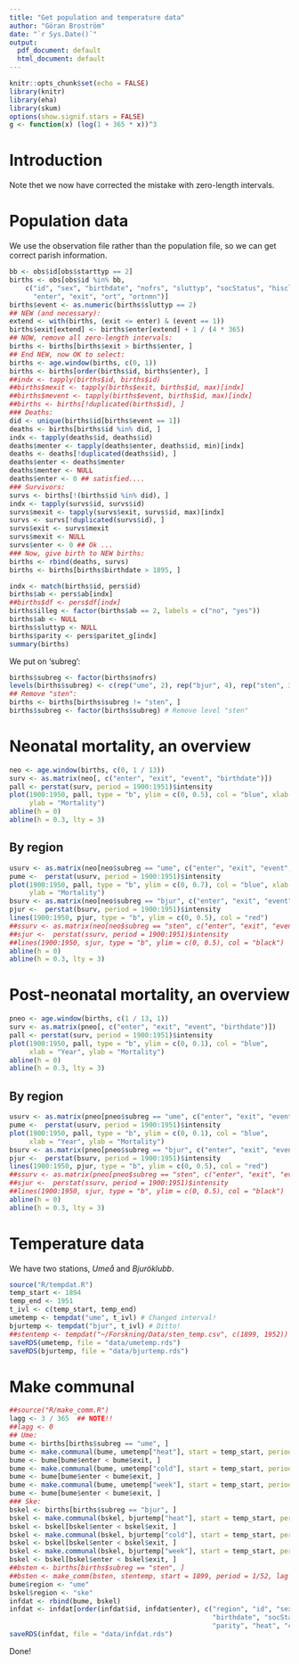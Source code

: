 ```yaml
---
title: "Get population and temperature data"
author: "Göran Broström"
date: "`r Sys.Date()`"
output:
  pdf_document: default
  html_document: default
---
```


```r
knitr::opts_chunk$set(echo = FALSE)
library(knitr)
library(eha)
library(skum)
options(show.signif.stars = FALSE)
g <- function(x) (log(1 + 365 * x))^3
```

# Introduction

Note thet we now have corrected the mistake with zero-length intervals.

# Population data

We use the observation file rather than the  population file, so we can get 
correct parish information.

```r
bb <- obs$id[obs$starttyp == 2]
births <- obs[obs$id %in% bb, 
    c("id", "sex", "birthdate", "nofrs", "sluttyp", "socStatus", "hisclass", 
      "enter", "exit", "ort", "ortnmn")]
births$event <- as.numeric(births$sluttyp == 2)
## NEW (and necessary):
extend <- with(births, (exit <= enter) & (event == 1))
births$exit[extend] <- births$enter[extend] + 1 / (4 * 365)
## NOW, remove all zero-length intervals:
births <- births[births$exit > births$enter, ]
## End NEW, now OK to select:
births <- age.window(births, c(0, 1))
births <- births[order(births$id, births$enter), ]
##indx <- tapply(births$id, births$id)
##births$mexit <- tapply(births$exit, births$id, max)[indx]
##births$mevent <- tapply(births$event, births$id, max)[indx]
##births <- births[!duplicated(births$id), ]
### Deaths:
did <- unique(births$id[births$event == 1])
deaths <- births[births$id %in% did, ]
indx <- tapply(deaths$id, deaths$id)
deaths$menter <- tapply(deaths$enter, deaths$id, min)[indx]
deaths <- deaths[!duplicated(deaths$id), ]
deaths$enter <- deaths$menter
deaths$menter <- NULL
deaths$enter <- 0 ## satisfied....
### Survivors:
survs <- births[!(births$id %in% did), ]
indx <- tapply(survs$id, survs$id)
survs$mexit <- tapply(survs$exit, survs$id, max)[indx]
survs <- survs[!duplicated(survs$id), ]
survs$exit <- survs$mexit
survs$mexit <- NULL
survs$enter <- 0 ## Ok ...
### Now, give birth to NEW births:
births <- rbind(deaths, survs)
births <- births[births$birthdate > 1895, ]

indx <- match(births$id, pers$id)
births$ab <- pers$ab[indx]
##births$df <- pers$df[indx]
births$illeg <- factor(births$ab == 2, labels = c("no", "yes"))
births$ab <- NULL
births$sluttyp <- NULL
births$parity <- pers$paritet_g[indx]
summary(births)                                
```

We put on 'subreg':

```r
births$subreg <- factor(births$nofrs)
levels(births$subreg) <- c(rep("ume", 2), rep("bjur", 4), rep("sten", 3))
## Remove "sten":
births <- births[births$subreg != "sten", ]
births$subreg <- factor(births$subreg) # Remove level "sten"
```

# Neonatal mortality, an overview

```r
neo <- age.window(births, c(0, 1 / 13))
surv <- as.matrix(neo[, c("enter", "exit", "event", "birthdate")])
pall <- perstat(surv, period = 1900:1951)$intensity
plot(1900:1950, pall, type = "b", ylim = c(0, 0.5), col = "blue", xlab = "Year",
     ylab = "Mortality")
abline(h = 0)
abline(h = 0.3, lty = 3)
```

## By region

```r
usurv <- as.matrix(neo[neo$subreg == "ume", c("enter", "exit", "event", "birthdate")])
pume <-  perstat(usurv, period = 1900:1951)$intensity
plot(1900:1950, pall, type = "b", ylim = c(0, 0.7), col = "blue", xlab = "Year",
     ylab = "Mortality")
bsurv <- as.matrix(neo[neo$subreg == "bjur", c("enter", "exit", "event", "birthdate")])
pjur <-  perstat(bsurv, period = 1900:1951)$intensity
lines(1900:1950, pjur, type = "b", ylim = c(0, 0.5), col = "red")
##ssurv <- as.matrix(neo[neo$subreg == "sten", c("enter", "exit", "event", "birthdate")])
##sjur <-  perstat(ssurv, period = 1900:1951)$intensity
##lines(1900:1950, sjur, type = "b", ylim = c(0, 0.5), col = "black")
abline(h = 0)
abline(h = 0.3, lty = 3)
```



# Post-neonatal mortality, an overview

```r
pneo <- age.window(births, c(1 / 13, 1))
surv <- as.matrix(pneo[, c("enter", "exit", "event", "birthdate")])
pall <- perstat(surv, period = 1900:1951)$intensity
plot(1900:1950, pall, type = "b", ylim = c(0, 0.1), col = "blue",
     xlab = "Year", ylab = "Mortality")
abline(h = 0)
abline(h = 0.3, lty = 3)
```

## By region

```r
usurv <- as.matrix(pneo[pneo$subreg == "ume", c("enter", "exit", "event", "birthdate")])
pume <-  perstat(usurv, period = 1900:1951)$intensity
plot(1900:1950, pall, type = "b", ylim = c(0, 0.1), col = "blue",
     xlab = "Year", ylab = "Mortality")
bsurv <- as.matrix(pneo[pneo$subreg == "bjur", c("enter", "exit", "event", "birthdate")])
pjur <-  perstat(bsurv, period = 1900:1951)$intensity
lines(1900:1950, pjur, type = "b", ylim = c(0, 0.5), col = "red")
##ssurv <- as.matrix(pneo[pneo$subreg == "sten", c("enter", "exit", "event", "birthdate")])
##sjur <-  perstat(ssurv, period = 1900:1951)$intensity
##lines(1900:1950, sjur, type = "b", ylim = c(0, 0.5), col = "black")
abline(h = 0)
abline(h = 0.3, lty = 3)
```


# Temperature data

We have two stations, *Umeå* and *Bjuröklubb*.


```r
source("R/tempdat.R")
temp_start <- 1894
temp_end <- 1951
t_ivl <- c(temp_start, temp_end)
umetemp <- tempdat("ume", t_ivl) # Changed interval!
bjurtemp <- tempdat("bjur", t_ivl) # Ditto!
##stentemp <- tempdat("~/Forskning/Data/sten_temp.csv", c(1899, 1952))
saveRDS(umetemp, file = "data/umetemp.rds")
saveRDS(bjurtemp, file = "data/bjurtemp.rds")
```

# Make communal

```r
##source("R/make_comm.R")
lagg <- 3 / 365  ## NOTE!!
##lagg <- 0
## Ume:
bume <- births[births$subreg == "ume", ]
bume <- make.communal(bume, umetemp["heat"], start = temp_start, period = 1/52, lag = lagg)
bume <- bume[bume$enter < bume$exit, ]
bume <- make.communal(bume, umetemp["cold"], start = temp_start, period = 1 / 52, lag = lagg)
bume <- bume[bume$enter < bume$exit, ]
bume <- make.communal(bume, umetemp["week"], start = temp_start, period = 1 / 52, lag = lagg)
bume <- bume[bume$enter < bume$exit, ]
### Ske:
bskel <- births[births$subreg == "bjur", ]
bskel <- make.communal(bskel, bjurtemp["heat"], start = temp_start, period = 1/52, lag = lagg)
bskel <- bskel[bskel$enter < bskel$exit, ]
bskel <- make.communal(bskel, bjurtemp["cold"], start = temp_start, period = 1 / 52, lag = lagg)
bskel <- bskel[bskel$enter < bskel$exit, ]
bskel <- make.communal(bskel, bjurtemp["week"], start = temp_start, period = 1 / 52, lag = lagg)
bskel <- bskel[bskel$enter < bskel$exit, ]
##bsten <- births[births$subreg == "sten", ]
##bsten <- make_comm(bsten, stentemp, start = 1899, period = 1/52, lag = lagg)
bume$region <- "ume"
bskel$region <- "ske"
infdat <- rbind(bume, bskel)
infdat <- infdat[order(infdat$id, infdat$enter), c("region", "id", "sex", "enter", "exit", "event", 
                                                   "birthdate", "socStatus", "hisclass", "illeg",
                                                   "parity", "heat", "cold", "week")]
saveRDS(infdat, file = "data/infdat.rds")
```

Done!

